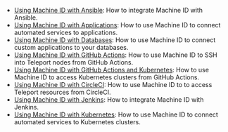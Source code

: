 - [Using Machine ID with Ansible](../../machine-id/guides/ansible.mdx): How to integrate Machine ID with Ansible.
- [Using Machine ID with Applications](../../machine-id/guides/applications.mdx): How to use Machine ID to connect automated services to applications.
- [Using Machine ID with Databases](../../machine-id/guides/databases.mdx): How to use Machine ID to connect custom applications to your databases.
- [Using Machine ID with GitHub Actions](../../machine-id/guides/github-actions.mdx): How to use Machine ID to SSH into Teleport nodes from GitHub Actions.
- [Using Machine ID with GitHub Actions and Kubernetes](../../machine-id/guides/github-actions-kubernetes.mdx): How to use Machine ID to access Kubernetes clusters from GitHub Actions.
- [Using Machine ID with CircleCI](../../machine-id/guides/circleci.mdx): How to use Machine ID to to access Teleport resources from CircleCI.
- [Using Machine ID with Jenkins](../../machine-id/guides/jenkins.mdx): How to integrate Machine ID with Jenkins.
- [Using Machine ID with Kubernetes](../../machine-id/guides/kubernetes.mdx): How to use Machine ID to connect automated services to Kubernetes clusters.
